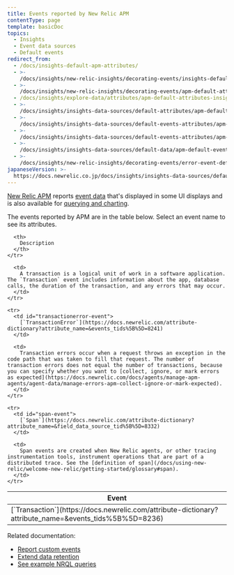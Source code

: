 ```yaml
---
title: Events reported by New Relic APM
contentType: page
template: basicDoc
topics:
  - Insights
  - Event data sources
  - Default events
redirect_from:
  - /docs/insights-default-apm-attributes/
  - >-
    /docs/insights/new-relic-insights/decorating-events/insights-default-apm-attributes/
  - >-
    /docs/insights/new-relic-insights/decorating-events/apm-default-attributes-insights/
  - /docs/insights/explore-data/attributes/apm-default-attributes-insights/
  - >-
    /docs/insights/insights-data-sources/default-attributes/apm-default-attributes-insights/
  - >-
    /docs/insights/insights-data-sources/default-events-attributes/apm-default-event-attributes-insights/
  - >-
    /docs/insights/insights-data-sources/default-events-attributes/apm-default-event-attributes/
  - >-
    /docs/insights/insights-data-sources/default-data/apm-default-event-attributes-insights/
  - >-
    /docs/insights/new-relic-insights/decorating-events/error-event-default-attributes-insights/
japaneseVersion: >-
  https://docs.newrelic.co.jp/docs/insights/insights-data-sources/default-data/apm-default-events-insights
---
```


[New Relic APM](/docs/apm/new-relic-apm/getting-started) reports [event data](https://docs.newrelic.com/docs/using-new-relic/data/understand-data/new-relic-data-types#event-data) that's displayed in some UI displays and is also available for [querying and charting](/docs/using-new-relic/data/understand-data/query-new-relic-data).

The events reported by APM are in the table below. Select an event name to see its attributes.

<Table>
  <thead>
    <tr>
      <th style={{ width: "250px" }}>
        Event
      </th>

      <th>
        Description
      </th>
    </tr>
  </thead>

  <tbody>
    <tr>
      <td id="transaction-event">
        [`Transaction`](https://docs.newrelic.com/attribute-dictionary?attribute_name=&events_tids%5B%5D=8236)
      </td>

      <td>
        A transaction is a logical unit of work in a software application. The `Transaction` event includes information about the app, database calls, the duration of the transaction, and any errors that may occur.
      </td>
    </tr>

    <tr>
      <td id="transactionerror-event">
        [`TransactionError`](https://docs.newrelic.com/attribute-dictionary?attribute_name=&events_tids%5B%5D=8241)
      </td>

      <td>
        Transaction errors occur when a request throws an exception in the code path that was taken to fill that request. The number of transaction errors does not equal the number of transactions, because you can specify whether you want to [collect, ignore, or mark errors as expected](https://docs.newrelic.com/docs/agents/manage-apm-agents/agent-data/manage-errors-apm-collect-ignore-or-mark-expected).
      </td>
    </tr>

    <tr>
      <td id="span-event">
        [`Span`](https://docs.newrelic.com/attribute-dictionary?attribute_name=&field_data_source_tid%5B%5D=8332)
      </td>

      <td>
        Span events are created when New Relic agents, or other tracing instrumentation tools, instrument operations that are part of a distributed trace. See the [definition of span](/docs/using-new-relic/welcome-new-relic/getting-started/glossary#span).
      </td>
    </tr>
  </tbody>
</Table>

Related documentation:

* [Report custom events](/docs/insights/insights-data-sources/custom-data/report-custom-event-data)
* [Extend data retention](/docs/insights/use-insights-ui/manage-account-data/extend-event-data-retention)
* [See example NRQL queries](/docs/query-data/nrql-new-relic-query-language/nrql-query-tutorials)
